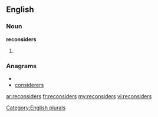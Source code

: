 ==English==

===Noun===
'''reconsiders'''

# {{plural of|[[reconsider]]}}

===Anagrams===
* {{alphagram|cdeeinorrss}}
* [[considerers#English|considerers]]

[[Category:English plurals]]

[[ar:reconsiders]]
[[fr:reconsiders]]
[[my:reconsiders]]
[[vi:reconsiders]]